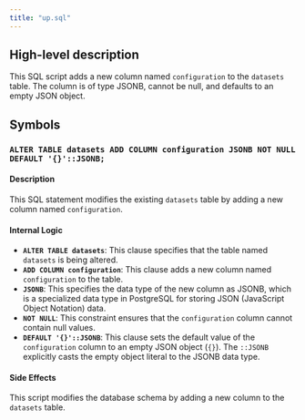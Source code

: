 ```yaml
---
title: "up.sql"
---
```


## High-level description
This SQL script adds a new column named `configuration` to the `datasets` table. The column is of type JSONB, cannot be null, and defaults to an empty JSON object.

## Symbols

### `ALTER TABLE datasets ADD COLUMN configuration JSONB NOT NULL DEFAULT '{}'::JSONB;`
#### Description
This SQL statement modifies the existing `datasets` table by adding a new column named `configuration`.

#### Internal Logic
* **`ALTER TABLE datasets`**: This clause specifies that the table named `datasets` is being altered.
* **`ADD COLUMN configuration`**: This clause adds a new column named `configuration` to the table.
* **`JSONB`**: This specifies the data type of the new column as JSONB, which is a specialized data type in PostgreSQL for storing JSON (JavaScript Object Notation) data.
* **`NOT NULL`**: This constraint ensures that the `configuration` column cannot contain null values.
* **`DEFAULT '{}'::JSONB`**: This clause sets the default value of the `configuration` column to an empty JSON object (`{}`). The `::JSONB` explicitly casts the empty object literal to the JSONB data type.

#### Side Effects
This script modifies the database schema by adding a new column to the `datasets` table. 
